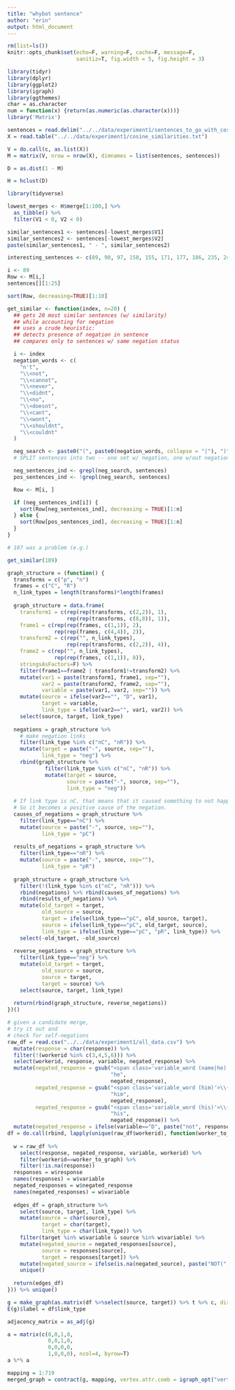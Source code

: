 ```yaml
---
title: "whybot sentence"
author: "erin"
output: html_document
---
```


```r
rm(list=ls())
knitr::opts_chunk$set(echo=F, warning=F, cache=F, message=F,
                      sanitiz=T, fig.width = 5, fig.height = 3)
```

```r
library(tidyr)
library(dplyr)
library(ggplot2)
library(igraph)
library(ggthemes)
char = as.character
num = function(x) {return(as.numeric(as.character(x)))}
library('Matrix')
```

```r
sentences = read.delim("../../data/experiment1/sentences_to_go_with_cosine_similarities.txt", sep="~", stringsAsFactors = F, header=F)$V1
X = read.table("../../data/experiment1/cosine_similarities.txt")
```

```r
V = do.call(c, as.list(X))
M = matrix(V, nrow = nrow(X), dimnames = list(sentences, sentences))
```

```r
D = as.dist(1 - M)
```

```r
H = hclust(D)
```

```r
library(tidyverse)

lowest_merges <- H$merge[1:100,] %>% 
  as_tibble() %>%
  filter(V1 < 0, V2 < 0)

similar_sentences1 <- sentences[-lowest_merges$V1]
similar_sentences2 <- sentences[-lowest_merges$V2]
paste(similar_sentences1, " - ", similar_sentences2)

interesting_sentences <- c(89, 90, 97, 158, 155, 171, 177, 186, 235, 249)

i <- 89
Row <- M[i,]
sentences[][1:25]

sort(Row, decreasing=TRUE)[1:10]
```

```r

get_similar <- function(index, n=20) {
  ## gets 20 most similar sentences (w/ similarity)
  ## while accounting for negation
  ## uses a crude heuristic:
  ## detects presence of negation in sentence
  ## compares only to sentences w/ same negation status

  i <- index
  negation_words <- c(
    "n't",
    "\\<not",
    "\\<cannot",
    "\\<never",
    "\\<didnt",
    "\\<no",
    "\\<doesnt",
    "\\<cant",
    "\\<wont",
    "\\<shouldnt",
    "\\<couldnt"
  )

  neg_search <- paste0("(", paste0(negation_words, collapse = "|"), ")")
  # SPLIT sentences into two -- one set w/ negation, one w/out negations

  neg_sentences_ind <- grepl(neg_search, sentences)
  pos_sentences_ind <- !grepl(neg_search, sentences)

  Row <- M[i, ]

  if (neg_sentences_ind[i]) {
    sort(Row[neg_sentences_ind], decreasing = TRUE)[1:n]
  } else {
    sort(Row[pos_sentences_ind], decreasing = TRUE)[1:n]
  }
}

```

```r
# 187 was a problem (e.g.)

get_similar(189)

```

  
```r
graph_structure = (function() {
  transforms = c("p", "n")
  frames = c("C", "R")
  n_link_types = length(transforms)*length(frames)
  
  graph_structure = data.frame(
    transform1 = c(rep(rep(transforms, c(2,2)), 1),
                   rep(rep(transforms, c(8,8)), 1)),
    frame1 = c(rep(rep(frames, c(1,1)), 2),
               rep(rep(frames, c(4,4)), 2)),
    transform2 = c(rep("", n_link_types),
                   rep(rep(transforms, c(2,2)), 4)),
    frame2 = c(rep("", n_link_types),
               rep(rep(frames, c(1,1)), 8)),
    stringsAsFactors=F) %>%
    filter(frame1==frame2 | transform1!=transform2) %>%
    mutate(var1 = paste(transform1, frame1, sep=""),
           var2 = paste(transform2, frame2, sep=""),
           variable = paste(var1, var2, sep="")) %>%
    mutate(source = ifelse(var2=="", "D", var1),
           target = variable,
           link_type = ifelse(var2=="", var1, var2)) %>%
    select(source, target, link_type)
  
  negations = graph_structure %>% 
    # make negation links
    filter(link_type %in% c("nC", "nR")) %>%
    mutate(target = paste("-", source, sep=""),
           link_type = "neg") %>%
    rbind(graph_structure %>% 
            filter(link_type %in% c("nC", "nR")) %>%
            mutate(target = source,
                   source = paste("-", source, sep=""),
                   link_type = "neg"))
  
  # If link type is nC, that means that it caused something to not happen.
  # So it becomes a positive cause of the negation.
  causes_of_negations = graph_structure %>% 
    filter(link_type=="nC") %>%
    mutate(source = paste("-", source, sep=""),
           link_type = "pC")
  
  results_of_negations = graph_structure %>% 
    filter(link_type=="nR") %>%
    mutate(source = paste("-", source, sep=""),
           link_type = "pR")
  
  graph_structure = graph_structure %>%
    filter(!(link_type %in% c("nC", "nR"))) %>%
    rbind(negations) %>% rbind(causes_of_negations) %>%
    rbind(results_of_negations) %>%
    mutate(old_target = target,
           old_source = source,
           target = ifelse(link_type=="pC", old_source, target),
           source = ifelse(link_type=="pC", old_target, source),
           link_type = ifelse(link_type=="pC", "pR", link_type)) %>%
    select(-old_target, -old_source)
  
  reverse_negations = graph_structure %>%
    filter(link_type=="neg") %>%
    mutate(old_target = target,
           old_source = source,
           source = target,
           target = source) %>%
    select(source, target, link_type)
  
  return(rbind(graph_structure, reverse_negations))
})()
```


```r
# given a candidate merge,
# try it out and 
# check for self-negations
raw_df = read.csv("../../data/experiment1/all_data.csv") %>%
  mutate(response = char(response)) %>%
  filter(!(workerid %in% c(3,4,5,6))) %>%
  select(workerid, response, variable, negated_response) %>%
  mutate(negated_response = gsub("<span class='variable_word (name|he)'>\\{\\{\\}\\}</span>",
                                 "he",
                                 negated_response),
         negated_response = gsub("<span class='variable_word (him)'>\\{\\{\\}\\}</span>",
                                 "him",
                                 negated_response),
         negated_response = gsub("<span class='variable_word (his)'>\\{\\{\\}\\}</span>",
                                 "his",
                                 negated_response)) %>%
  mutate(negated_response = ifelse(variable=="D", paste("not", response), negated_response))
df = do.call(rbind, lapply(unique(raw_df$workerid), function(worker_to_graph) {
  
  w = raw_df %>%
    select(response, negated_response, variable, workerid) %>%
    filter(workerid==worker_to_graph) %>%
    filter(!is.na(response))
  responses = w$response
  names(responses) = w$variable
  negated_responses = w$negated_response
  names(negated_responses) = w$variable
  
  edges_df = graph_structure %>%
    select(source, target, link_type) %>%
    mutate(source = char(source),
           target = char(target),
           link_type = char(link_type)) %>%
    filter(target %in% w$variable & source %in% w$variable) %>%
    mutate(negated_source = negated_responses[source],
           source = responses[source],
           target = responses[target]) %>%
    mutate(negated_source = ifelse(is.na(negated_source), paste("NOT(", source, ")", sep=""), negated_source)) %>%
    unique()
  
  return(edges_df)
})) %>% unique()

g = make_graph(as.matrix(df %>%select(source, target)) %>% t %>% c, directed=T)
E(g)$label = df$link_type
```

```r
adjacency_matrix = as_adj(g)
```


```r
a = matrix(c(0,0,1,0,
             0,0,1,0,
             0,0,0,0,
             1,0,0,0), ncol=4, byrow=T)
a %*% a
```


```r
mapping = 1:719
merged_graph = contract(g, mapping, vertex.attr.comb = igraph_opt("vertex.attr.comb"))
```
